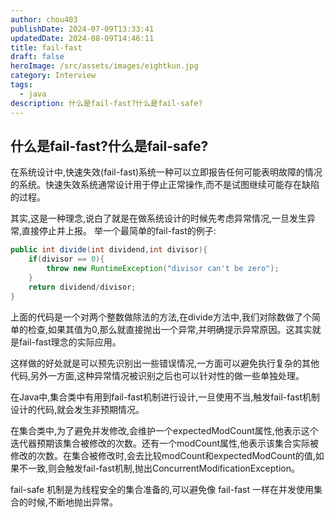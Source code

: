 ```yaml
---
author: chou403
publishDate: 2024-07-09T13:33:41
updatedDate: 2024-08-09T14:46:11
title: fail-fast
draft: false
heroImage: /src/assets/images/eightkun.jpg
category: Interview
tags:
  - java
description: 什么是fail-fast?什么是fail-safe?
---
```


## 什么是fail-fast?什么是fail-safe?

在系统设计中,快速失效(fail-fast)系统一种可以立即报告任何可能表明故障的情况的系统。快速失效系统通常设计用于停止正常操作,而不是试图继续可能存在缺陷的过程。

其实,这是一种理念,说白了就是在做系统设计的时候先考虑异常情况,一旦发生异常,直接停止并上报。
举一个最简单的fail-fast的例子:

```java
public int divide(int dividend,int divisor){
    if(divisor == 0){
        throw new RuntimeException("divisor can't be zero");
    }
    return dividend/divisor;
}
```

上面的代码是一个对两个整数做除法的方法,在divide方法中,我们对除数做了个简单的检查,如果其值为0,那么就直接抛出一个异常,并明确提示异常原因。这其实就是fail-fast理念的实际应用。

这样做的好处就是可以预先识别出一些错误情况,一方面可以避免执行复杂的其他代码,另外一方面,这种异常情况被识别之后也可以针对性的做一些单独处理。

在Java中,集合类中有用到fail-fast机制进行设计,一旦使用不当,触发fail-fast机制设计的代码,就会发生非预期情况。

在集合类中,为了避免并发修改,会维护一个expectedModCount属性,他表示这个迭代器预期该集合被修改的次数。还有一个modCount属性,他表示该集合实际被修改的次数。在集合被修改时,会去比较modCount和expectedModCount的值,如果不一致,则会触发fail-fast机制,抛出ConcurrentModificationException。

fail-safe 机制是为线程安全的集合准备的,可以避免像 fail-fast 一样在并发使用集合的时候,不断地抛出异常。
